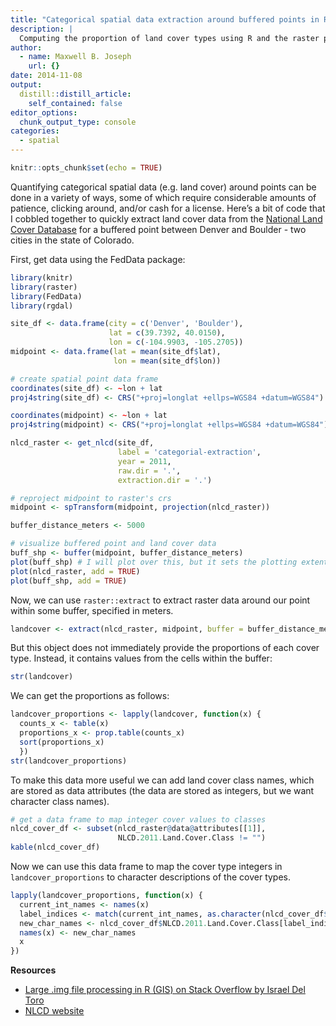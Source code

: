 ```yaml
---
title: "Categorical spatial data extraction around buffered points in R"
description: |
  Computing the proportion of land cover types using R and the raster package.
author:
  - name: Maxwell B. Joseph
    url: {}
date: 2014-11-08
output:
  distill::distill_article:
    self_contained: false
editor_options: 
  chunk_output_type: console
categories: 
  - spatial
---
```


```r
knitr::opts_chunk$set(echo = TRUE)
```


Quantifying categorical spatial data (e.g. land cover) around points can be done 
in a variety of ways, some of which require considerable amounts of patience, 
clicking around, and/or cash for a license.
Here's a bit of code that I cobbled together to quickly extract land cover data
from the [National Land Cover Database](http://www.mrlc.gov/index.php) for 
a buffered point between Denver and Boulder - two cities in the state of 
Colorado.

First, get data using the FedData package:

```r
library(knitr)
library(raster)
library(FedData)
library(rgdal)

site_df <- data.frame(city = c('Denver', 'Boulder'), 
                      lat = c(39.7392, 40.0150), 
                      lon = c(-104.9903, -105.2705))
midpoint <- data.frame(lat = mean(site_df$lat), 
                       lon = mean(site_df$lon))

# create spatial point data frame
coordinates(site_df) <- ~lon + lat
proj4string(site_df) <- CRS("+proj=longlat +ellps=WGS84 +datum=WGS84")

coordinates(midpoint) <- ~lon + lat
proj4string(midpoint) <- CRS("+proj=longlat +ellps=WGS84 +datum=WGS84")

nlcd_raster <- get_nlcd(site_df, 
                        label = 'categorial-extraction', 
                        year = 2011, 
                        raw.dir = '.', 
                        extraction.dir = '.')

# reproject midpoint to raster's crs
midpoint <- spTransform(midpoint, projection(nlcd_raster))

buffer_distance_meters <- 5000

# visualize buffered point and land cover data
buff_shp <- buffer(midpoint, buffer_distance_meters)
plot(buff_shp) # I will plot over this, but it sets the plotting extent
plot(nlcd_raster, add = TRUE)
plot(buff_shp, add = TRUE)
```

Now, we can use `raster::extract` to extract raster data around our point
within some buffer, specified in meters. 

```r
landcover <- extract(nlcd_raster, midpoint, buffer = buffer_distance_meters)
```

But this object does not immediately provide the proportions of each cover type. 
Instead, it contains values from the cells within the buffer:

```r
str(landcover)
```

We can get the proportions as follows:

```r
landcover_proportions <- lapply(landcover, function(x) {
  counts_x <- table(x)
  proportions_x <- prop.table(counts_x)
  sort(proportions_x)
  })
str(landcover_proportions)
```

To make this data more useful we can add land cover class names, which are 
stored as data attributes (the data are stored as integers, but we want
character class names).

```r
# get a data frame to map integer cover values to classes
nlcd_cover_df <- subset(nlcd_raster@data@attributes[[1]], 
                        NLCD.2011.Land.Cover.Class != "")
kable(nlcd_cover_df)
```

Now we can use this data frame to map the cover type integers in 
`landcover_proportions` to character descriptions of the cover types. 

```r
lapply(landcover_proportions, function(x) {
  current_int_names <- names(x)
  label_indices <- match(current_int_names, as.character(nlcd_cover_df$Value))
  new_char_names <- nlcd_cover_df$NLCD.2011.Land.Cover.Class[label_indices]
  names(x) <- new_char_names
  x
})
```

**Resources**

- [Large .img file processing in R (GIS) on Stack Overflow by Israel Del Toro](http://stackoverflow.com/questions/15824853/large-img-file-processing-in-r-gis)
- [NLCD website](http://www.mrlc.gov/index.php)
